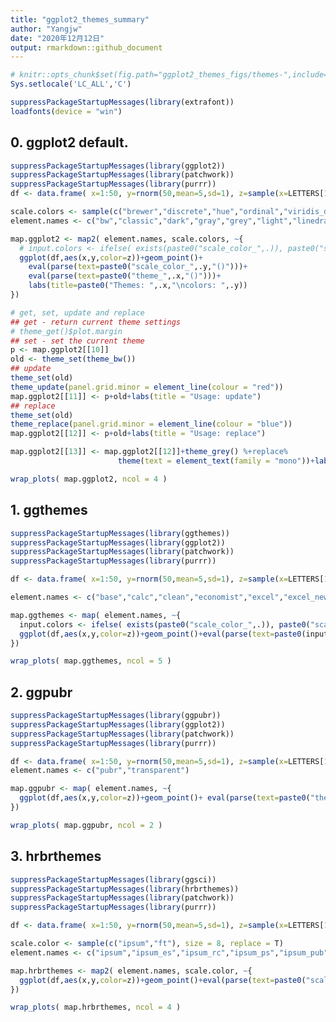 ---
title: "ggplot2_themes_summary"
author: "Yangjw"
date: "2020年12月12日"
output: rmarkdown::github_document
---
```{r, include=F}
# knitr::opts_chunk$set(fig.path="ggplot2_themes_figs/themes-",include=FALSE)
Sys.setlocale('LC_ALL','C')

suppressPackageStartupMessages(library(extrafont))
loadfonts(device = "win")
```

## 0. ggplot2 default.
```{r,fig.width=12,fig.height=10,warning=F}
suppressPackageStartupMessages(library(ggplot2))
suppressPackageStartupMessages(library(patchwork))
suppressPackageStartupMessages(library(purrr))
df <- data.frame( x=1:50, y=rnorm(50,mean=5,sd=1), z=sample(x=LETTERS[1:3],50,replace = T) )

scale.colors <- sample(c("brewer","discrete","hue","ordinal","viridis_d"), size = 10, replace = T)
element.names <- c("bw","classic","dark","gray","grey","light","linedraw","minimal","test","void")

map.ggplot2 <- map2( element.names, scale.colors, ~{
  # input.colors <- ifelse( exists(paste0("scale_color_",.)), paste0("scale_color_",.),"scale_color_brewer" )
  ggplot(df,aes(x,y,color=z))+geom_point()+
    eval(parse(text=paste0("scale_color_",.y,"()")))+
    eval(parse(text=paste0("theme_",.x,"()")))+
    labs(title=paste0("Themes: ",.x,"\ncolors: ",.y)) 
})

# get, set, update and replace
## get - return current theme settings
# theme_get()$plot.margin 
## set - set the current theme
p <- map.ggplot2[[10]]
old <- theme_set(theme_bw())
## update
theme_set(old)
theme_update(panel.grid.minor = element_line(colour = "red"))
map.ggplot2[[11]] <- p+old+labs(title = "Usage: update")
## replace
theme_set(old)
theme_replace(panel.grid.minor = element_line(colour = "blue"))
map.ggplot2[[12]] <- p+old+labs(title = "Usage: replace")

map.ggplot2[[13]] <- map.ggplot2[[12]]+theme_grey() %+replace%
                        theme(text = element_text(family = "mono"))+labs(title = "Usage: %+replace%")

wrap_plots( map.ggplot2, ncol = 4 )
```

## 1. ggthemes
```{r,fig.width=30,fig.height=25,warning=F}
suppressPackageStartupMessages(library(ggthemes))
suppressPackageStartupMessages(library(ggplot2))
suppressPackageStartupMessages(library(patchwork))
suppressPackageStartupMessages(library(purrr))

df <- data.frame( x=1:50, y=rnorm(50,mean=5,sd=1), z=sample(x=LETTERS[1:3],50,replace = T) )

element.names <- c("base","calc","clean","economist","excel","excel_new","few","fivethirtyeight","foundation","gdocs","hc","igray","map","pander","par","solarized","solid","stata","tufte","wsj")

map.ggthemes <- map( element.names, ~{
  input.colors <- ifelse( exists(paste0("scale_color_",.)), paste0("scale_color_",.),"scale_color_brewer" )
  ggplot(df,aes(x,y,color=z))+geom_point()+eval(parse(text=paste0(input.colors,"()")))+ eval(parse(text=paste0("theme_",.,"()")))+labs(title=paste0("Themes: ",.,"\ncolors: ",input.colors)) 
})

wrap_plots( map.ggthemes, ncol = 5 )
```

## 2. ggpubr
```{r,fig.width=8,fig.height=4,warning=F}
suppressPackageStartupMessages(library(ggpubr))
suppressPackageStartupMessages(library(ggplot2))
suppressPackageStartupMessages(library(patchwork))
suppressPackageStartupMessages(library(purrr))

df <- data.frame( x=1:50, y=rnorm(50,mean=5,sd=1), z=sample(x=LETTERS[1:3],50,replace = T) )
element.names <- c("pubr","transparent")

map.ggpubr <- map( element.names, ~{
  ggplot(df,aes(x,y,color=z))+geom_point()+ eval(parse(text=paste0("theme_",.,"()")))+labs(title=paste0("Themes: ",.))
})

wrap_plots( map.ggpubr, ncol = 2 )
```

## 3. hrbrthemes
```{r,fig.height=10,fig.width=25,warning=F}
suppressPackageStartupMessages(library(ggsci))
suppressPackageStartupMessages(library(hrbrthemes))
suppressPackageStartupMessages(library(patchwork))
suppressPackageStartupMessages(library(purrr))

df <- data.frame( x=1:50, y=rnorm(50,mean=5,sd=1), z=sample(x=LETTERS[1:3],50,replace = T) )

scale.color <- sample(c("ipsum","ft"), size = 8, replace = T)
element.names <- c("ipsum","ipsum_es","ipsum_rc","ipsum_ps","ipsum_pub","ipsum_tw","modern_rc","ft_rc")

map.hrbrthemes <- map2( element.names, scale.color, ~{
  ggplot(df,aes(x,y,color=z))+geom_point()+eval(parse(text=paste0("scale_color_",.y,"()")))+ eval(parse(text=paste0("theme_",.x,"()")))+labs(title=paste0("Themes: ",.x,"\ncolors: ",.y)) 
})

wrap_plots( map.hrbrthemes, ncol = 4 )
```